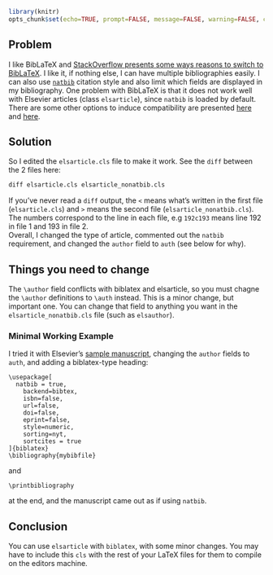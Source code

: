 ```r
library(knitr)
opts_chunk$set(echo=TRUE, prompt=FALSE, message=FALSE, warning=FALSE, comment="", results='markdown')
```

## Problem
I like BibLaTeX and [StackOverflow presents some ways reasons to switch to BibLaTeX](http://tex.stackexchange.com/questions/5091/what-to-do-to-switch-to-biblatex).   I like it, if nothing else, I can have multiple bibliographies easily.  I can also use [`natbib`](http://www.ctan.org/pkg/natbib) citation style and also limit which fields are displayed in my bibliography.  One problem with BibLaTeX is that it does not work well with Elsevier articles (class `elsarticle`), since `natbib` is loaded by default.  There are some other options to induce compatibility are presented [here](http://tex.stackexchange.com/questions/110515/elsarticle-cls-and-biblatex-incompatibility) and [here](http://tex.stackexchange.com/questions/5091/what-to-do-to-switch-to-biblatex).

## Solution 
So I edited the `elsarticle.cls` file to make it work.  See the `diff` between the 2 files here:

```r
diff elsarticle.cls elsarticle_nonatbib.cls
```

If you've never read a `diff` output, the `<` means what's written in the first file (`elsarticle.cls`) and `>` means the second file (`elsarticle_nonatbib.cls`).  The numbers correspond to the line in each file, e.g `192c193` means line 192 in file 1 and 193 in file 2.  
Overall, I changed the type of article, commented out the `natbib` requirement, and changed the `author` field to `auth` (see below for why).  

## Things you need to change
The `\author` field conflicts with biblatex and elsarticle, so you must chagne the `\author` definitions to `\auth` instead.  This is a minor change, but important one.  You can change that field to anything you want in the `elsarticle_nonatbib.cls` file (such as `elsauthor`).  

### Minimal Working Example

I tried it with Elsevier's [sample manuscript](http://www.elsevier.com/__data/assets/file/0019/166141/elsarticle-template.zip), changing the `author` fields to `auth`, and adding a biblatex-type heading:
```
\usepackage[
  natbib = true,
    backend=bibtex,
    isbn=false,
    url=false,
    doi=false,
    eprint=false,
    style=numeric,
    sorting=nyt,
    sortcites = true
]{biblatex}
\bibliography{mybibfile}
```
and
```
\printbibliography
```
at the end, and the manuscript came out as if using `natbib`.  

## Conclusion
You can use `elsarticle` with `biblatex`, with some minor changes.  You may have to include this `cls` with the rest of your LaTeX files for them to compile on the editors machine.

